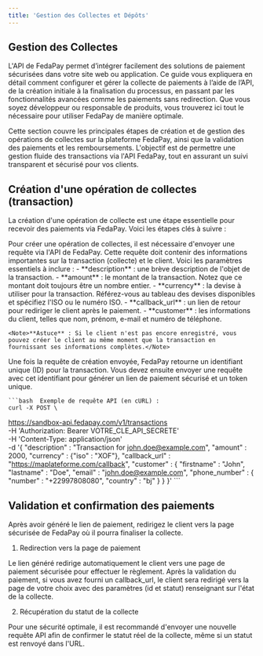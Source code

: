 ```yaml
---
title: 'Gestion des Collectes et Dépôts'
---
```


## Gestion des Collectes

L'API de FedaPay permet d’intégrer facilement des solutions de paiement sécurisées dans votre site web ou application. Ce guide vous expliquera en détail comment configurer et gérer la collecte de paiements à l’aide de l’API, de la création initiale à la finalisation du processus, en passant par les fonctionnalités avancées comme les paiements sans redirection. Que vous soyez développeur ou responsable de produits, vous trouverez ici tout le nécessaire pour utiliser FedaPay de manière optimale.



















Cette section couvre les principales étapes de création et de gestion des opérations de collectes sur la plateforme FedaPay, ainsi que la validation des paiements et les remboursements. L'objectif est de permettre une gestion fluide des transactions via l'API FedaPay, tout en assurant un suivi transparent et sécurisé pour vos clients.

## Création d'une opération de collectes (transaction)

La création d'une opération de collecte est une étape essentielle pour recevoir des paiements via FedaPay. Voici les étapes clés à suivre :

<Steps>
  <Step title="Requête de création de la transaction">
    Pour créer une opération de collectes, il est nécessaire d'envoyer une requête via l'API de FedaPay. Cette requête doit contenir des informations importantes sur la transaction (collecte) et le client. Voici les paramètres essentiels à inclure :
    - **description** : une brève description de l'objet de la transaction.
    - **amount** : le montant de la transaction. Notez que ce montant doit toujours être un nombre entier.
    - **currency** : la devise à utiliser pour la transaction. Référez-vous au tableau des devises disponibles et spécifiez l'ISO ou le numéro ISO.
    - **callback_url** : un lien de retour pour rediriger le client après le paiement.
    - **customer** : les informations du client, telles que nom, prénom, e-mail et numéro de téléphone.

    <Note>**Astuce** : Si le client n'est pas encore enregistré, vous pouvez créer le client au même moment que la transaction en fournissant ses informations complètes.</Note>

  </Step>
  <Step title="Génération du lien de paiement et du token">
    Une fois la requête de création envoyée, FedaPay retourne un identifiant unique (ID) pour la transaction. Vous devez ensuite envoyer une requête avec cet identifiant pour générer un lien de paiement sécurisé et un token unique.

    ```bash  Exemple de requête API (en cURL) :
    curl -X POST \
https://sandbox-api.fedapay.com/v1/transactions \
-H 'Authorization: Bearer VOTRE_CLE_API_SECRETE' \
-H 'Content-Type: application/json' \
-d '{
      "description" : "Transaction for john.doe@example.com",
      "amount" : 2000,
      "currency" : {"iso" : "XOF"},
      "callback_url" : "https://maplateforme.com/callback",
      "customer" : {
          "firstname" : "John",
          "lastname" : "Doe",
          "email" : "john.doe@example.com",
          "phone_number" : {
              "number" : "+22997808080",
              "country" : "bj"
          }
        }
    }'
    ```
  </Step>
</Steps>

## Validation et confirmation des paiements

Après avoir généré le lien de paiement, redirigez le client vers la page sécurisée de FedaPay où il pourra finaliser la collecte.

1. Redirection vers la page de paiement

Le lien généré redirige automatiquement le client vers une page de paiement sécurisée pour effectuer le règlement. Après la validation du paiement, si vous avez fourni un callback_url, le client sera redirigé vers la page de votre choix avec des paramètres (id et statut) renseignant sur l'état de la collecte.

2. Récupération du statut de la collecte

Pour une sécurité optimale, il est recommandé d'envoyer une nouvelle requête API afin de confirmer le statut réel de la collecte, même si un statut est renvoyé dans l'URL.
